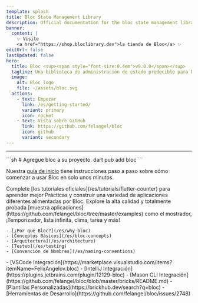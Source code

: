 ```yaml
---
template: splash
title: Bloc State Management Library
description: Official documentation for the bloc state management library. Support for Dart, Flutter, and AngularDart. Includes examples and tutorials.
banner:
  content: |
    ✨ Visite
    <a href="https://shop.bloclibrary.dev">la tienda de Bloc</a> ✨
editUrl: false
lastUpdated: false
hero:
  title: Bloc <sup><span style="font-size:0.4em">v9.0.0</span></sup>
  tagline: Una biblioteca de administración de estado predecible para Dart.
  image:
    alt: Bloc logo
    file: ~/assets/bloc.svg
  actions:
    - text: Empezar
      link: /es/getting-started/
      variant: primary
      icon: rocket
    - text: Vista sobre GitHub
      link: https://github.com/felangel/bloc
      icon: github
      variant: secondary
---
```



<SponsorsGrid
	sponsoredBy="Patrocinado con 💖 por"
	becomeASponsor="Convertirse en patrocinador"
/>

<hr />

<CardGrid>

<SplitCard title="Empezar" icon="rocket">
	```sh
	# Agregue bloc a su proyecto.
	dart pub add bloc
	```

Nuestra [guía de inicio](/es/getting-started) tiene instrucciones paso a paso sobre cómo comenzar a usar Bloc en solo unos minutos.

</SplitCard>

<Card title="Hacer una visita guiada" icon="star">
	Complete [los tutoriales oficiales](/es/tutorials/flutter-counter) para
	aprender mejor Prácticas y construir una variedad de aplicaciones diferentes
	alimentadas por Bloc.
</Card>

<Card title="Construir con Bloc" icon="laptop">
	Explore la alta calidad y totalmente probada [muestra
	aplicaciones](https://github.com/felangel/bloc/tree/master/examples) como el
	mostrador, ¡Temporizador, lista infinita, clima, tarea y más!
</Card>

<ListCard title="Aprender" icon="open-book">

    - [¿Por qué Bloc?](/es/why-bloc)
    - [Conceptos Básicos](/es/bloc-concepts)
    - [Arquitectura](/es/architecture)
    - [Testeo](/es/testing)
    - [Convención de Nombres](/es/naming-conventions)

</ListCard>

  <ListCard title="Integraciones" icon="puzzle">
    - [VSCode Integración](https://marketplace.visualstudio.com/items?itemName=FelixAngelov.bloc)
    - [IntelliJ Integración](https://plugins.jetbrains.com/plugin/12129-bloc)
    - [Mason CLI Integración](https://github.com/felangel/bloc/blob/master/bricks/README.md)
    - [Plantillas Personalizadas](https://brickhub.dev/search?q=bloc)
    - [Herramientas de Desarrollo](https://github.com/felangel/bloc/issues/2748)
  </ListCard>
</CardGrid>

<Discord joinDiscord="Únete a nosotros en Discord" />
